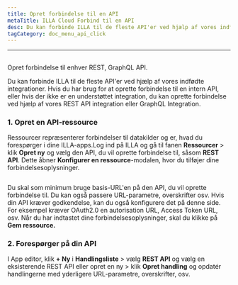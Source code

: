 ```yaml
---
title: Opret forbindelse til en API
metaTitle: ILLA Cloud Forbind til en API
desc: Du kan forbinde ILLA til de fleste API'er ved hjælp af vores indfødte integrationer. ILLA kan oprette forbindelse til enhver REST, GraphQL API
tagCategory: doc_menu_api_click
---
```


* * *

## <Heading hidden>Opret forbindelse til et API</Heading>

Opret forbindelse til enhver REST, GraphQL API.

Du kan forbinde ILLA til de fleste API'er ved hjælp af vores indfødte integrationer. Hvis du har brug for at oprette forbindelse til en intern API, eller hvis der ikke er en understøttet integration, du kan oprette forbindelse ved hjælp af vores REST API integration eller GraphQL Integration.

### 1.  Opret en API-ressource

Ressourcer repræsenterer forbindelser til datakilder og er, hvad du forespørger i dine ILLA-apps.Log ind på ILLA og gå til fanen **Ressourcer** > klik **Opret ny** og vælg den API, du vil oprette forbindelse til, såsom **REST API**. Dette åbner **Konfigurer en ressource**-modalen, hvor du tilføjer dine forbindelsesoplysninger.

<img
  src='https://cdn.illacloud.com/official-website/img/docs/connect/connect-api/config.png'
  alt=""
/>

Du skal som minimum bruge basis-URL'en på den API, du vil oprette forbindelse til. Du kan også passere URL-parametre, overskrifter osv. Hvis din API kræver godkendelse, kan du også konfigurere det på denne side. For eksempel kræver OAuth2.0 en autorisation URL, Access Token URL, osv. Når du har indtastet dine forbindelsesoplysninger, skal du klikke på **Gem ressource.**

### 2.  Forespørger på din API

I App editor, klik **+ Ny** i **Handlingsliste** > vælg **REST API** og vælg en eksisterende REST API eller opret en ny > klik **Opret handling** og opdatér handlingerne med yderligere URL-parametre, overskrifter, osv.

<img
  src='https://cdn.illacloud.com/official-website/img/docs/connect/connect-api/action.png'
  alt=""
/>
